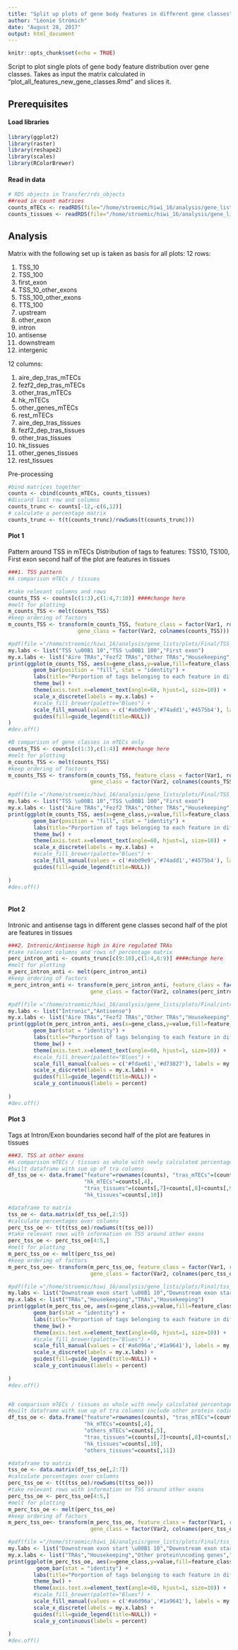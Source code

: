 ```yaml
---
title: "Split up plots of gene body features in different gene classes"
author: "Léonie Strömich"
date: "August 28, 2017"
output: html_document
---
```


```r
knitr::opts_chunk$set(echo = TRUE)
```

Script to plot single plots of gene body feature distribution over gene classes. 
Takes as input the matrix calculated in "plot_all_features_new_gene_classes.Rmd" and slices it. 


## Prerequisites
#### Load libraries

```r
library(ggplot2)
library(raster)
library(reshape2)
library(scales)
library(RColorBrewer)
```

#### Read in data 

```r

# RDS objects in Transfer/rds_objects
##read in count matrices
counts_mTECs <- readRDS(file="/home/stroemic/hiwi_16/analysis/gene_lists/new_classes_tss_oe_tra_san_aire_san_counts_mTECs_matrix_human_filt.rds")
counts_tissues <- readRDS(file="/home/stroemic/hiwi_16/analysis/gene_lists/new_classes_tss_oe_tra_san_aire_san_counts_tissues_matrix_human_filt.rds")


```

## Analysis


Matrix with the following set up is taken as basis for all plots:
12 rows:

1. TSS_10
2. TSS_100
3. first_exon
4. TSS_10_other_exons
5. TSS_100_other_exons
6. TTS_100
7. upstream
8. other_exon
9. intron
10. antisense
11. downstream
12. intergenic

12 columns:

1. aire_dep_tras_mTECs
2. fezf2_dep_tras_mTECs
3. other_tras_mTECs
4. hk_mTECs
5. other_genes_mTECs
6. rest_mTECs
7. aire_dep_tras_tissues
8. fezf2_dep_tras_tissues
9. other_tras_tissues
10. hk_tissues
11. other_genes_tissues
12. rest_tissues

Pre-processing
```r

#bind matrices together
counts <- cbind(counts_mTECs, counts_tissues)
#discard last row and columns
counts_trunc <- counts[-12,-c(6,12)]
# calculate a percentage matrix
counts_trunc <- t(t(counts_trunc)/rowSums(t(counts_trunc)))

```


#### Plot 1 
Pattern around TSS in mTECs
Distribution of tags to features: TSS10, TS100, First exon
second half of the plot are features in tissues

```r
###1. TSS pattern 
#A comparison mTECs / tissues

#take relevant columns and rows 
counts_TSS <- counts[c(1:3),c(1:4,7:10)] ####change here
#melt for plotting
m_counts_TSS <- melt(counts_TSS)
#keep ordering of factors
m_counts_TSS <- transform(m_counts_TSS, feature_class = factor(Var1, rownames(counts_TSS)),
                      gene_class = factor(Var2, colnames(counts_TSS)))

#pdf(file ="/home/stroemic/hiwi_16/analysis/gene_lists/plots/Final/TSS_patterns_mTECs_vs_tissues_final.pdf")
my.labs <- list("TSS \u00B1 10","TSS \u00B1 100","First exon")
my.x.labs <- list("Aire TRAs","Fezf2 TRAs","Other TRAs","Housekeeping","Aire TRAs","Fezf2 TRAs","Other TRAs","Housekeeping")
print(ggplot(m_counts_TSS, aes(x=gene_class,y=value,fill=feature_class)) + 
        geom_bar(position = "fill", stat = "identity") +
        labs(title="Porportion of tags belonging to each feature in different gene sets", x ="", y ="Proportion") +
        theme_bw() +
        theme(axis.text.x=element_text(angle=60, hjust=1, size=10)) +
        scale_x_discrete(labels = my.x.labs) +
        #scale_fill_brewer(palette="Blues") +
        scale_fill_manual(values = c('#abd9e9','#74add1','#4575b4'), labels = my.labs) +
        guides(fill=guide_legend(title=NULL))
)
#dev.off()

#B comparison of gene classes in mTECs only
counts_TSS <- counts[c(1:3),c(1:4)] ####change here
#melt for plotting
m_counts_TSS <- melt(counts_TSS)
#keep ordering of factors
m_counts_TSS <- transform(m_counts_TSS, feature_class = factor(Var1, rownames(counts_TSS)),
                          gene_class = factor(Var2, colnames(counts_TSS)))

#pdf(file ="/home/stroemic/hiwi_16/analysis/gene_lists/plots/Final/TSS_patterns_mTECs_only_final.pdf")
my.labs <- list("TSS \u00B1 10","TSS \u00B1 100","First exon")
my.x.labs <- list("Aire TRAs","Fezf2 TRAs","Other TRAs","Housekeeping")
print(ggplot(m_counts_TSS, aes(x=gene_class,y=value,fill=feature_class)) + 
        geom_bar(position = "fill", stat = "identity") +
        labs(title="Porportion of tags belonging to each feature in different gene sets", x ="", y ="Proportion") +
        theme_bw() +
        theme(axis.text.x=element_text(angle=60, hjust=1, size=10)) +
        scale_x_discrete(labels = my.x.labs) +
        #scale_fill_brewer(palette="Blues") +
        scale_fill_manual(values = c('#abd9e9','#74add1','#4575b4'), labels = my.labs) +
        guides(fill=guide_legend(title=NULL))
      
)
#dev.off()



```
#### Plot 2
Intronic and antisense tags in different gene classes
second half of the plot are features in tissues

```r
###2. Intronic/Antisense high in Aire regulated TRAs
#take relevant columns and rows of percentage matrix
perc_intron_anti <- counts_trunc[c(9:10),c(1:4,6:9)] ####change here
#melt for plotting
m_perc_intron_anti <- melt(perc_intron_anti)
#keep ordering of factors
m_perc_intron_anti <- transform(m_perc_intron_anti, feature_class = factor(Var1, rownames(perc_intron_anti)),
                          gene_class = factor(Var2, colnames(perc_intron_anti)))

#pdf(file ="/home/stroemic/hiwi_16/analysis/gene_lists/plots/Final/intronic_antisense_mTECs_tissues_final.pdf")
my.labs <- list("Intronic","Antisense")
my.x.labs <- list("Aire TRAs","Fezf2 TRAs","Other TRAs","Housekeeping","Aire TRAs","Fezf2 TRAs","Other TRAs","Housekeeping")
print(ggplot(m_perc_intron_anti, aes(x=gene_class,y=value,fill=feature_class)) + 
        geom_bar(stat = "identity") +
        labs(title="Porportion of tags belonging to each feature in different gene sets", x ="", y ="Proportion") +
        theme_bw() +
        theme(axis.text.x=element_text(angle=60, hjust=1, size=10)) +
        #scale_fill_brewer(palette="Blues") +
        scale_fill_manual(values = c('#fdae61','#d73027'), labels = my.labs) +
        scale_x_discrete(labels = my.x.labs) +
        guides(fill=guide_legend(title=NULL)) +
        scale_y_continuous(labels = percent)
      
)
#dev.off()

```

#### Plot 3 
Tags at Intron/Exon boundaries
second half of the plot are features in tissues


```r
###3. TSS at other exons 
#A comparison mTECs / tissues as whole with newly calculated percentages --> real data 
#built dataframe with sum up of tra columns
df_tss_oe <- data.frame("feature"=rownames(counts), "tras_mTECs"=(counts[,1]+counts[,2]+counts[,3]),
                        "hk_mTECs"=counts[,4],
                        "tras_tissues"=(counts[,7]+counts[,8]+counts[,9]),
                        "hk_tissues"=counts[,10])

#dataframe to matrix
tss_oe <- data.matrix(df_tss_oe[,2:5])
#calculate percentages over columns
perc_tss_oe <- t(t(tss_oe)/rowSums(t(tss_oe)))
#take relevant rows with information on TSS around other exons
perc_tss_oe <- perc_tss_oe[4:5,]
#melt for plotting
m_perc_tss_oe <- melt(perc_tss_oe)
#keep ordering of factors
m_perc_tss_oe<- transform(m_perc_tss_oe, feature_class = factor(Var1, rownames(perc_tss_oe)),
                          gene_class = factor(Var2, colnames(perc_tss_oe)))

#pdf(file ="/home/stroemic/hiwi_16/analysis/gene_lists/plots/Final/tss_oe_mTECs_tissues_final.pdf")
my.labs <- list("Downstream exon start \u00B1 10","Downstream exon start \u00B1 100")
my.x.labs <- list("TRAs","Housekeeping","TRAs","Housekeeping")
print(ggplot(m_perc_tss_oe, aes(x=gene_class,y=value,fill=feature_class)) + 
        geom_bar(stat = "identity") +
        labs(title="Porportion of tags belonging to each feature in different gene sets", x ="", y ="Proportion") +
        theme_bw() +
        theme(axis.text.x=element_text(angle=60, hjust=1, size=10)) +
        #scale_fill_brewer(palette="Blues") +
        scale_fill_manual(values = c('#a6d96a','#1a9641'), labels = my.labs) +
        scale_x_discrete(labels = my.x.labs) +
        guides(fill=guide_legend(title=NULL)) +
        scale_y_continuous(labels = percent)
      
)
#dev.off()


#B comparison mTECs / tissues as whole with newly calculated percentages --> real data with protein coding
#built dataframe with sum up of tra columns include other protein coding genes
df_tss_oe <- data.frame("feature"=rownames(counts), "tras_mTECs"=(counts[,1]+counts[,2]+counts[,3]),
                        "hk_mTECs"=counts[,4], 
                        "others_mTECs"=counts[,5],
                        "tras_tissues"=(counts[,7]+counts[,8]+counts[,9]),
                        "hk_tissues"=counts[,10],
                        "others_tissues"=counts[,11])

#dataframe to matrix
tss_oe <- data.matrix(df_tss_oe[,2:7])
#calculate percentages over columns
perc_tss_oe <- t(t(tss_oe)/rowSums(t(tss_oe)))
#take relevant rows with information on TSS around other exons
perc_tss_oe <- perc_tss_oe[4:5,]
#melt for plotting
m_perc_tss_oe <- melt(perc_tss_oe)
#keep ordering of factors
m_perc_tss_oe<- transform(m_perc_tss_oe, feature_class = factor(Var1, rownames(perc_tss_oe)),
                          gene_class = factor(Var2, colnames(perc_tss_oe)))

#pdf(file ="/home/stroemic/hiwi_16/analysis/gene_lists/plots/Final/tss_oe_mTECs_tissues_final_protein_coding_genes.pdf")
my.labs <- list("Downstream exon start \u00B1 10","Downstream exon start \u00B1 100")
my.x.labs <- list("TRAs","Housekeeping","Other protein\ncoding genes","TRAs","Housekeeping","Other protein\ncoding genes")
print(ggplot(m_perc_tss_oe, aes(x=gene_class,y=value,fill=feature_class)) + 
         geom_bar(stat = "identity") +
        labs(title="Porportion of tags belonging to each feature in different gene sets", x ="", y ="Proportion") +
        theme_bw() +
        theme(axis.text.x=element_text(angle=60, hjust=1, size=10)) +
        #scale_fill_brewer(palette="Blues") +
        scale_fill_manual(values = c('#a6d96a','#1a9641'), labels = my.labs) +
        scale_x_discrete(labels = my.x.labs) +
        guides(fill=guide_legend(title=NULL)) +
        scale_y_continuous(labels = percent)
      
)
#dev.off()

```
